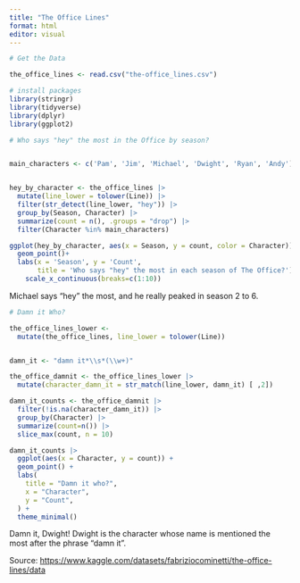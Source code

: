 ```yaml
---
title: "The Office Lines"
format: html
editor: visual
---
```


```r
# Get the Data

the_office_lines <- read.csv("the-office_lines.csv")
```

```r
# install packages 
library(stringr)
library(tidyverse)
library(dplyr)
library(ggplot2)
```

```r
# Who says "hey" the most in the Office by season? 


main_characters <- c('Pam', 'Jim', 'Michael', 'Dwight', 'Ryan', 'Andy')


hey_by_character <- the_office_lines |> 
  mutate(line_lower = tolower(Line)) |> 
  filter(str_detect(line_lower, "hey")) |> 
  group_by(Season, Character) |> 
  summarize(count = n(), .groups = "drop") |>
  filter(Character %in% main_characters)

ggplot(hey_by_character, aes(x = Season, y = count, color = Character)) + 
  geom_point()+
  labs(x = 'Season', y = 'Count',
       title = 'Who says "hey" the most in each season of The Office?') +
    scale_x_continuous(breaks=c(1:10))

```

Michael says "hey" the most, and he really peaked in season 2 to 6.

```r

# Damn it Who? 

the_office_lines_lower <- 
  mutate(the_office_lines, line_lower = tolower(Line))


damn_it <- "damn it*\\s*(\\w+)"

the_office_damnit <- the_office_lines_lower |>
  mutate(character_damn_it = str_match(line_lower, damn_it) [ ,2])  

damn_it_counts <- the_office_damnit |> 
  filter(!is.na(character_damn_it)) |>
  group_by(Character) |>
  summarize(count=n()) |>
  slice_max(count, n = 10)

damn_it_counts |>
  ggplot(aes(x = Character, y = count)) +
  geom_point() +
  labs(
    title = "Damn it who?",
    x = "Character",
    y = "Count",
  ) +
  theme_minimal()

```

Damn it, Dwight! Dwight is the character whose name is mentioned the most after the phrase "damn it".

Source: <https://www.kaggle.com/datasets/fabriziocominetti/the-office-lines/data>
